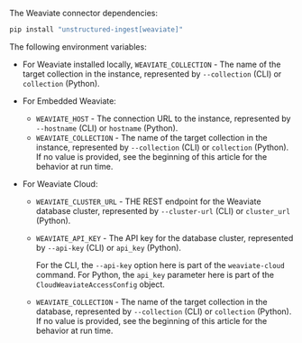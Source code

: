 The Weaviate connector dependencies:

```bash CLI, Python
pip install "unstructured-ingest[weaviate]"
```


<AdditionalIngestDependencies />

The following environment variables:

- For Weaviate installed locally, `WEAVIATE_COLLECTION` - The name of the target collection in the instance, represented by `--collection` (CLI) or `collection` (Python).
- For Embedded Weaviate:

  - `WEAVIATE_HOST` - The connection URL to the instance, represented by `--hostname` (CLI) or `hostname` (Python).
  - `WEAVIATE_COLLECTION` - The name of the target collection in the instance, represented by `--collection` (CLI) or `collection` (Python). 
    If no value is provided, see the beginning of this article for the behavior at run time.

- For Weaviate Cloud:

  - `WEAVIATE_CLUSTER_URL` - THE REST endpoint for the Weaviate database cluster, represented by `--cluster-url` (CLI) or `cluster_url` (Python).
  - `WEAVIATE_API_KEY` - The API key for the database cluster, represented by `--api-key` (CLI) or `api_key` (Python).

    <Note>For the CLI, the `--api-key` option here is part of the `weaviate-cloud` command. For Python, the `api_key` parameter here is part of the `CloudWeaviateAccessConfig` object.</Note>

  - `WEAVIATE_COLLECTION` - The name of the target collection in the database, represented by `--collection` (CLI) or `collection` (Python). 
    If no value is provided, see the beginning of this article for the behavior at run time.